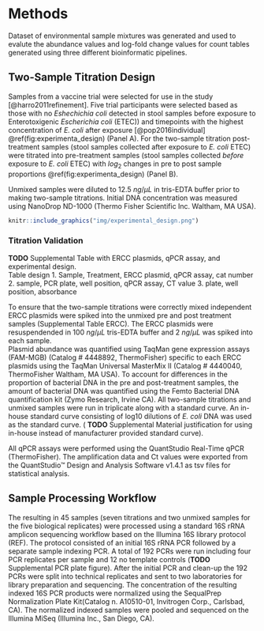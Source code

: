 # Methods
Dataset of environmental sample mixtures was generated and used to evalute the abundance values and log-fold change values for count tables generated using three different bioinformatic pipelines. 

## Two-Sample Titration Design  
Samples from a vaccine trial were selected for use in the study [@harro2011refinement].
Five trial participants were selected based as those with no _Eshechichia coli_ detected in stool samples before exposure to Enterotoxigenic _Escherichia coli_ (ETEC)) and timepoints with the highest concentration of _E. coli_ after exposure [@pop2016individual] \@ref(fig:experimenta_design) (Panel A).
For the two-sample titration post-treatment samples (stool samples collected after exposure to _E. coli_ ETEC) were titrated into pre-treatment samples (stool samples collected _before_ exposure to _E. coli_ ETEC) with $log_2$ changes in pre to post sample proportions \@ref(fig:experimenta_design) (Panel B).

Unmixed samples were diluted to 12.5 $ng/\mu L$ in tris-EDTA buffer prior to making two-sample titrations.
Initial DNA concentration was measured using NanoDrop ND-1000 (Thermo Fisher Scientific Inc. Waltham, MA USA).

```r
knitr::include_graphics("img/experimental_design.png")
```

### Titration Validation
__TODO__ Supplemental Table with ERCC plasmids, qPCR assay, and experimental design.  
Table design
1. Sample, Treatment, ERCC plasmid, qPCR assay, cat number
2. sample, PCR plate, well position, qPCR assay, CT value
3. plate, well position, absorbance


To ensure that the two-sample titrations were correctly mixed independent ERCC plasmids were spiked into the unmixed pre and post treatment samples (Supplemental Table ERCC).
The ERCC plasmids were resuspendended in 100 $ng/\mu L$ tris-EDTA buffer and 2 $ng/\mu L$ was spiked into each sample.  
Plasmid abundance was quantified using TaqMan gene expression assays (FAM-MGB) (Catalog # 4448892, ThermoFisher) specific to each ERCC plasmids using the TaqMan Universal MasterMix II (Catalog # 4440040, ThermoFisher Waltham, MA USA).
To account for differences in the proportion of bacterial DNA in the pre and post-treatment samples, the amount of bacterial DNA was quantified using the Femto Bacterial DNA quantification kit (Zymo Research, Irvine CA).
All two-sample titrations and unmixed samples were run in triplicate along with a standard curve.
An in-house standard curve consisting of log10 dilutions of _E. coli_ DNA was used as the standard curve. ( __TODO__ Supplemental Material justification for using in-house instead of manufacturer provided standard curve).

All qPCR assays were performed using the QuantStudio Real-Time qPCR (ThermoFisher).
The amplification data and Ct values were exported from the QuantStudio™ Design and Analysis Software v1.4.1 as tsv files for statistical analysis.

## Sample Processing Workflow
The resulting in 45 samples (seven titrations and two unmixed samples for the five biological replicates) were processed using a standard 16S rRNA amplicon sequencing workflow based on the Illumina 16S library protocol (REF).
The protocol consisted of an initial 16S rRNA PCR followed by a separate sample indexing PCR.
A total of 192 PCRs were run including four PCR replicates per sample and 12 no template controls (__TODO__ Supplemental PCR plate figure).
After the initial PCR and clean-up the 192 PCRs were split into technical replicates and sent to two laboratories for library preparation and sequencing.
The concentration of the resulting indexed 16S PCR products were normalized using the SequalPrep Normalization Plate Kit(Catalog n. A10510-01, Invitrogen Corp., Carlsbad, CA).
The normalized indexed samples were pooled and sequenced on the Illumina MiSeq (Illumina Inc., San Diego, CA).  
